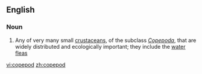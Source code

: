 ==English==

===Noun===
{{wikipedia}}
{{en-noun}}

# Any of very many small [[crustacean]]s, of the subclass ''[[Copepoda]]'', that are widely distributed and ecologically important; they include the [[water flea]]s

[[vi:copepod]]
[[zh:copepod]]